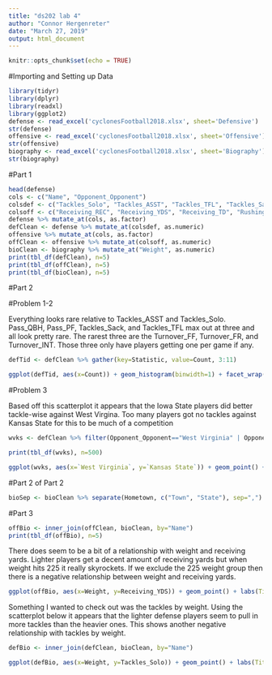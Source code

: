 ```yaml
---
title: "ds202 lab 4"
author: "Connor Hergenreter"
date: "March 27, 2019"
output: html_document
---
```


```r
knitr::opts_chunk$set(echo = TRUE)
```

#Importing and Setting up Data

```r
library(tidyr)
library(dplyr)
library(readxl)
library(ggplot2)
defense <- read_excel('cyclonesFootball2018.xlsx', sheet='Defensive')
str(defense)
offensive <- read_excel('cyclonesFootball2018.xlsx', sheet='Offensive')
str(offensive)
biography <- read_excel('cyclonesFootball2018.xlsx', sheet='Biography')
str(biography)
```

#Part 1

```r
head(defense)
cols <- c("Name", "Opponent_Opponent")
colsdef <- c("Tackles_Solo", "Tackles_ASST", "Tackles_TFL", "Tackles_Sack", "Turnover_FF", "Turnover_FR", "Turnover_INT", "Pass_QBH", "Pass_PB")
colsoff <- c("Receiving_REC", "Receiving_YDS", "Receiving_TD", "Rushing_ATT", "Rushing_YDS", "Rushing_TD", "Passing_CMP-ATT", "Passing_YDS", "Passing_TD", "Passing_INT")
defense %>% mutate_at(cols, as.factor)
defClean <- defense %>% mutate_at(colsdef, as.numeric)
offensive %>% mutate_at(cols, as.factor)
offClean <- offensive %>% mutate_at(colsoff, as.numeric)
bioClean <- biography %>% mutate_at("Weight", as.numeric)
print(tbl_df(defClean), n=5)
print(tbl_df(offClean), n=5)
print(tbl_df(bioClean), n=5)
```

#Part 2

#Problem 1-2

Everything looks rare relative to Tackles_ASST and Tackles_Solo. Pass_QBH, Pass_PF, Tackles_Sack, and Tackles_TFL max out at three and all look pretty rare. The rarest three are the Turnover_FF, Turnover_FR, and Turnover_INT. Those three only have players getting one per game if any.

```r
defTid <- defClean %>% gather(key=Statistic, value=Count, 3:11)

ggplot(defTid, aes(x=Count)) + geom_histogram(binwidth=1) + facet_wrap(~Statistic) + scale_x_continuous(breaks=seq(0,10,1)) + labs(title="Defensive Statistic Counts", x="Player Max", y="Count")
```

#Problem 3

Based off this scatterplot it appears that the Iowa State players did better tackle-wise against West Virgina. Too many players got no tackles against Kansas State for this to be much of a competition

```r
wvks <- defClean %>% filter(Opponent_Opponent=="West Virginia" | Opponent_Opponent=="Kansas State") %>% select(Name, Opponent_Opponent, Tackles_Solo) %>% spread(Opponent_Opponent, Tackles_Solo) %>% mutate_all(funs(replace(., is.na(.), 0)))

print(tbl_df(wvks), n=500)

ggplot(wvks, aes(x=`West Virginia`, y=`Kansas State`)) + geom_point() + scale_y_continuous(breaks=seq(0,9,1)) + labs(title="Player Tackle Counts Against Kansas State and West Virginia", x="West Virginia", y="Kansas State")
```

#Part 2 of Part 2

```r
bioSep <- bioClean %>% separate(Hometown, c("Town", "State"), sep=",") %>% group_by(State) %>% summarize(n())
```

#Part 3

```r
offBio <- inner_join(offClean, bioClean, by="Name")
print(tbl_df(offBio), n=5)
```

There does seem to be a bit of a relationship with weight and receiving yards. Lighter players get a decent amount of receiving yards but when weight hits 225 it really skyrockets. If we exclude the 225 weight group then there is a negative relationship between weight and receiving yards.

```r
ggplot(offBio, aes(x=Weight, y=Receiving_YDS)) + geom_point() + labs(Title="Receiving Yards by Weight", x="Weight", y="Receiving Yards")
```

Something I wanted to check out was the tackles by weight. Using the scatterplot below it appears that the lighter defense players seem to pull in more tackles than the heavier ones. This shows another negative relationship with tackles by weight.

```r
defBio <- inner_join(defClean, bioClean, by="Name")

ggplot(defBio, aes(x=Weight, y=Tackles_Solo)) + geom_point() + labs(Title="Solo Tackles by Weight", x="Weight", y="Solo Tackles")
```